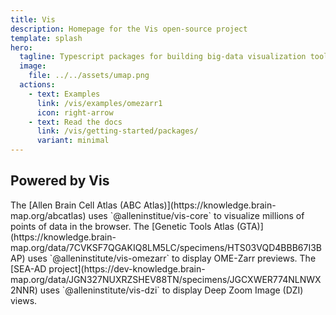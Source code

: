 ```yaml
---
title: Vis
description: Homepage for the Vis open-source project
template: splash
hero:
  tagline: Typescript packages for building big-data visualization tools & components, with examples for a variety of common data types & formats. Built by the Allen Institute for Brain Science.
  image:
    file: ../../assets/umap.png
  actions:
    - text: Examples
      link: /vis/examples/omezarr1
      icon: right-arrow
    - text: Read the docs
      link: /vis/getting-started/packages/
      variant: minimal
---
```



## Powered by Vis 

<CardGrid stagger>
	<Card title="ABC Atlas" icon="rocket">
		The [Allen Brain Cell Atlas (ABC Atlas)](https://knowledge.brain-map.org/abcatlas)
        uses `@alleninstitue/vis-core` to visualize millions of points of data in the browser.
	</Card>
	<Card title="GTA" icon="magnifier">
		The [Genetic Tools Atlas (GTA)](https://knowledge.brain-map.org/data/7CVKSF7QGAKIQ8LM5LC/specimens/HTS03VQD4BBB67I3BAP)
        uses `@alleninstitute/vis-omezarr` to display OME-Zarr previews.
	</Card>
	<Card title="DZI" icon="information">
		The [SEA-AD project](https://dev-knowledge.brain-map.org/data/JGN327NUXRZSHEV88TN/specimens/JGCXWER774NLNWX2NNR)
        uses `@alleninstitute/vis-dzi` to display Deep Zoom Image (DZI) views.
	</Card>
</CardGrid>

